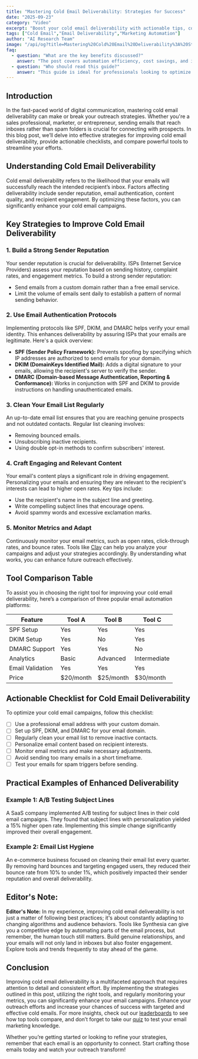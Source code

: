 ```yaml
---
title: "Mastering Cold Email Deliverability: Strategies for Success"
date: "2025-09-23"
category: "Video"
excerpt: "Boost your cold email deliverability with actionable tips, comparisons, and tools to enhance your outreach strategy."
tags: ["Cold Email","Email Deliverability","Marketing Automation"]
author: "AI Research Team"
image: "/api/og?title=Mastering%20Cold%20Email%20Deliverability%3A%20Strategies%20for%20Success&type=blog&category=Video"
faq:
  - question: "What are the key benefits discussed?"
    answer: "The post covers automation efficiency, cost savings, and implementation strategies for video tools."
  - question: "Who should read this guide?"
    answer: "This guide is ideal for professionals looking to optimize their video workflows with AI-powered solutions."
---
```


## Introduction

In the fast-paced world of digital communication, mastering cold email deliverability can make or break your outreach strategies. Whether you're a sales professional, marketer, or entrepreneur, sending emails that reach inboxes rather than spam folders is crucial for connecting with prospects. In this blog post, we’ll delve into effective strategies for improving cold email deliverability, provide actionable checklists, and compare powerful tools to streamline your efforts.

## Understanding Cold Email Deliverability

Cold email deliverability refers to the likelihood that your emails will successfully reach the intended recipient’s inbox. Factors affecting deliverability include sender reputation, email authentication, content quality, and recipient engagement. By optimizing these factors, you can significantly enhance your cold email campaigns.

## Key Strategies to Improve Cold Email Deliverability

### 1. Build a Strong Sender Reputation
Your sender reputation is crucial for deliverability. ISPs (Internet Service Providers) assess your reputation based on sending history, complaint rates, and engagement metrics. To build a strong sender reputation:
- Send emails from a custom domain rather than a free email service.
- Limit the volume of emails sent daily to establish a pattern of normal sending behavior.

### 2. Use Email Authentication Protocols
Implementing protocols like SPF, DKIM, and DMARC helps verify your email identity. This enhances deliverability by assuring ISPs that your emails are legitimate. Here's a quick overview:
- **SPF (Sender Policy Framework):** Prevents spoofing by specifying which IP addresses are authorized to send emails for your domain.
- **DKIM (DomainKeys Identified Mail):** Adds a digital signature to your emails, allowing the recipient's server to verify the sender.
- **DMARC (Domain-based Message Authentication, Reporting & Conformance):** Works in conjunction with SPF and DKIM to provide instructions on handling unauthenticated emails.

### 3. Clean Your Email List Regularly
An up-to-date email list ensures that you are reaching genuine prospects and not outdated contacts. Regular list cleaning involves:
- Removing bounced emails.
- Unsubscribing inactive recipients.
- Using double opt-in methods to confirm subscribers' interest.

### 4. Craft Engaging and Relevant Content
Your email's content plays a significant role in driving engagement. Personalizing your emails and ensuring they are relevant to the recipient's interests can lead to higher open rates. Key tips include:
- Use the recipient's name in the subject line and greeting.
- Write compelling subject lines that encourage opens.
- Avoid spammy words and excessive exclamation marks.

### 5. Monitor Metrics and Adapt
Continuously monitor your email metrics, such as open rates, click-through rates, and bounce rates. Tools like [Clay](/tools/clay) can help you analyze your campaigns and adjust your strategies accordingly. By understanding what works, you can enhance future outreach effectively.

## Tool Comparison Table

To assist you in choosing the right tool for improving your cold email deliverability, here’s a comparison of three popular email automation platforms:

| Feature          | Tool A        | Tool B        | Tool C        |
|------------------|---------------|---------------|---------------|
| SPF Setup        | Yes           | Yes           | Yes           |
| DKIM Setup       | Yes           | No            | Yes           |
| DMARC Support     | Yes           | Yes           | No            |
| Analytics        | Basic         | Advanced      | Intermediate   |
| Email Validation  | Yes           | Yes           | Yes           |
| Price            | $20/month     | $25/month     | $30/month     |

## Actionable Checklist for Cold Email Deliverability

To optimize your cold email campaigns, follow this checklist:

- [ ] Use a professional email address with your custom domain.
- [ ] Set up SPF, DKIM, and DMARC for your email domain.
- [ ] Regularly clean your email list to remove inactive contacts.
- [ ] Personalize email content based on recipient interests.
- [ ] Monitor email metrics and make necessary adjustments.
- [ ] Avoid sending too many emails in a short timeframe.
- [ ] Test your emails for spam triggers before sending.

## Practical Examples of Enhanced Deliverability

### Example 1: A/B Testing Subject Lines
A SaaS company implemented A/B testing for subject lines in their cold email campaigns. They found that subject lines with personalization yielded a 15% higher open rate. Implementing this simple change significantly improved their overall engagement. 

### Example 2: Email List Hygiene
An e-commerce business focused on cleaning their email list every quarter. By removing hard bounces and targeting engaged users, they reduced their bounce rate from 10% to under 1%, which positively impacted their sender reputation and overall deliverability.

## Editor's Note:
**Editor's Note:** In my experience, improving cold email deliverability is not just a matter of following best practices; it's about constantly adapting to changing algorithms and audience behaviors. Tools like Synthesia can give you a competitive edge by automating parts of the email process, but remember, the human touch still matters. Build genuine relationships, and your emails will not only land in inboxes but also foster engagement. Explore tools and trends frequently to stay ahead of the game.

## Conclusion

Improving cold email deliverability is a multifaceted approach that requires attention to detail and consistent effort. By implementing the strategies outlined in this post, utilizing the right tools, and regularly monitoring your metrics, you can significantly enhance your email campaigns. Enhance your outreach efforts and increase your chances of success with targeted and effective cold emails. For more insights, check out our [leaderboards](/leaderboards) to see how top tools compare, and don’t forget to take our [quiz](/quiz) to test your email marketing knowledge. 

Whether you’re getting started or looking to refine your strategies, remember that each email is an opportunity to connect. Start crafting those emails today and watch your outreach transform!
